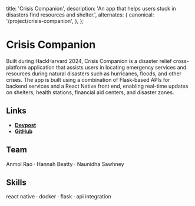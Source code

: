   title: 'Crisis Companion',
  description: 'An app that helps users stuck in disasters find resources and shelter.',
  alternates: {
    canonical: '/project/crisis-companion',
  },
};

# Crisis Companion

Built during HackHarvard 2024, Crisis Companion is a disaster relief cross-platform application that assists users in locating emergency services and resources during natural disasters such as hurricanes, floods, and other crises. The app is built using a combination of Flask-based APIs for backend services and a React Native front end, enabling real-time updates on shelters, health stations, financial aid centers, and disaster zones.




## Links

- [**Devpost**](https:/devpost.com/software/crisis-companion-xigj0e)
- [**GitHub**](https://github.com/raoanmol/HackHarvard)

## Team

Anmol Rao &middot; Hannah Beatty &middot; Naunidha Sawhney

## Skills

react native &middot; docker &middot; flask &middot; api integration